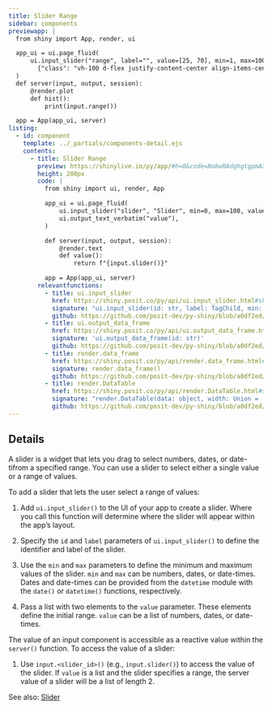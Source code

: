 ```yaml
---
title: Slider Range
sidebar: components
previewapp: |
  from shiny import App, render, ui

  app_ui = ui.page_fluid(
      ui.input_slider("range", label="", value=[25, 70], min=1, max=100),
        {"class": "vh-100 d-flex justify-content-center align-items-center px-4"}
  )
  def server(input, output, session):
      @render.plot
      def hist():
          print(input.range())

  app = App(app_ui, server)
listing:
  - id: component
    template: ../_partials/components-detail.ejs
    contents:
      - title: Slider Range
        preview: https://shinylive.io/py/app/#h=0&code=NobwRAdghgtgpmAXGKAHVA6VBPMAaMAYwHsIAXOcpMAMwCdiYACAZwAsBLCbJjmVYnTJMArhzxM6lACZw6EgILoAOhFVpUAfTFMAvKI5YoAcziaaAGzHSAFKqYODGLqhFlNLCx1l07YT95yyvhMwcESMFy6AAwRUAAeugCM0bFMAG5QVnC6wADMAKwSAGwFALoAlBhQ0tKahBZQLCx+qGQAtAVMMPHtUG7ETBTxHYSUFHTBFXj2jmIYxG6u7sPu6XIARlBkfH6Z2VMzEI5MIMENTSzBiKFg6WztKdFMAFYiLDs02O0k5OM-4zkTCyHGMEHaHAoMBYAL+dCYqF6BWCAF9VFUanULs0-DBvv0yINVrCJlNVKpZDRWHJ1r4XG4JIsyMsJCw4M0OKQKohZg4AAJM5a8ph8qQQHwYVbCykZLIiOA2bnCk5SMgiOjHGjBED0sgYAI+RVosDk6DoPRMJSoGwabTial0WkVMAospAA
        height: 200px
        code: |
          from shiny import ui, render, App

          app_ui = ui.page_fluid(
              ui.input_slider("slider", "Slider", min=0, max=100, value=[35, 65]), #<<
              ui.output_text_verbatim("value"),
          )

          def server(input, output, session):
              @render.text
              def value():
                  return f"{input.slider()}"

          app = App(app_ui, server)
        relevantfunctions:
          - title: ui.input_slider
            href: https://shiny.posit.co/py/api/ui.input_slider.html#shiny.ui.input_slider
            signature: "ui.input_slider(id: str, label: TagChild, min: SliderValueArg, max: SliderValueArg, value: SliderValueArg | Iterable[SliderValueArg], step: Optional = None, ticks: bool = False, animate: bool | AnimationOptions = False, width: Optional = None, sep: str = ',', pre: Optional = None, post: Optional = None, time_format: Optional = None, timezone: Optional = None, drag_range: bool = True)"
            github: https://github.com/posit-dev/py-shiny/blob/a0df2ed/shiny/ui/_input_slider.py#L59-L234
          - title: ui.output_data_frame
            href: https://shiny.posit.co/py/api/ui.output_data_frame.html#shiny.ui.output_data_frame
            signature: 'ui.output_data_frame(id: str)'
            github: https://github.com/posit-dev/py-shiny/blob/a0df2ed/shiny/ui/dataframe/_dataframe.py#L12-L39
          - title: render.data_frame
            href: https://shiny.posit.co/py/api/render.data_frame.html#shiny.render.data_frame
            signature: render.data_frame()
            github: https://github.com/posit-dev/py-shiny/blob/a0df2ed/shiny/render/_dataframe.py#L258-L302
          - title: render.DataTable
            href: https://shiny.posit.co/py/api/render.DataTable.html#shiny.render.DataTable
            signature: "render.DataTable(data: object, width: Union = 'fit-content', height: Union = '500px', summary: Union = True, filters: bool = False, row_selection_mode: Union = 'none')"
            github: https://github.com/posit-dev/py-shiny/blob/a0df2ed/shiny/render/_dataframe.py#L122-L207
---
```


:::{#component}
:::

## Details

A slider is a widget that lets you drag to select numbers, dates, or date-tifrom a specified range. You can use a slider to select either a single value or a range of values.

To add a slider that lets the user select a range of values: 

  1. Add `ui.input_slider()` to the UI of your app to create a slider. Where you call this function will determine where the slider will appear within the app's layout. 

  2. Specify the `id` and `label` parameters of `ui.input_slider()` to define the identifier and label of the slider. 

  3. Use the `min` and `max` parameters to define the minimum and maximum values of the slider. `min` and `max` can be numbers, dates, or date-times. Dates and date-times can be provided from the `datetime` module with the `date()` or `datetime()` functions, respectively.

  4. Pass a list with two elements to the `value` parameter. These elements define the initial range. `value` can be a list of numbers, dates, or date-times.

The value of an input component is accessible as a reactive value within the `server()` function. To access the value of a slider:

  1. Use `input.<slider_id>()` (e.g., `input.slider()`) to access the value of the slider. If `value` is a list and the slider specifies a range, the server value of a slider will be a list of length 2.

See also: [Slider](slider.qmd)

